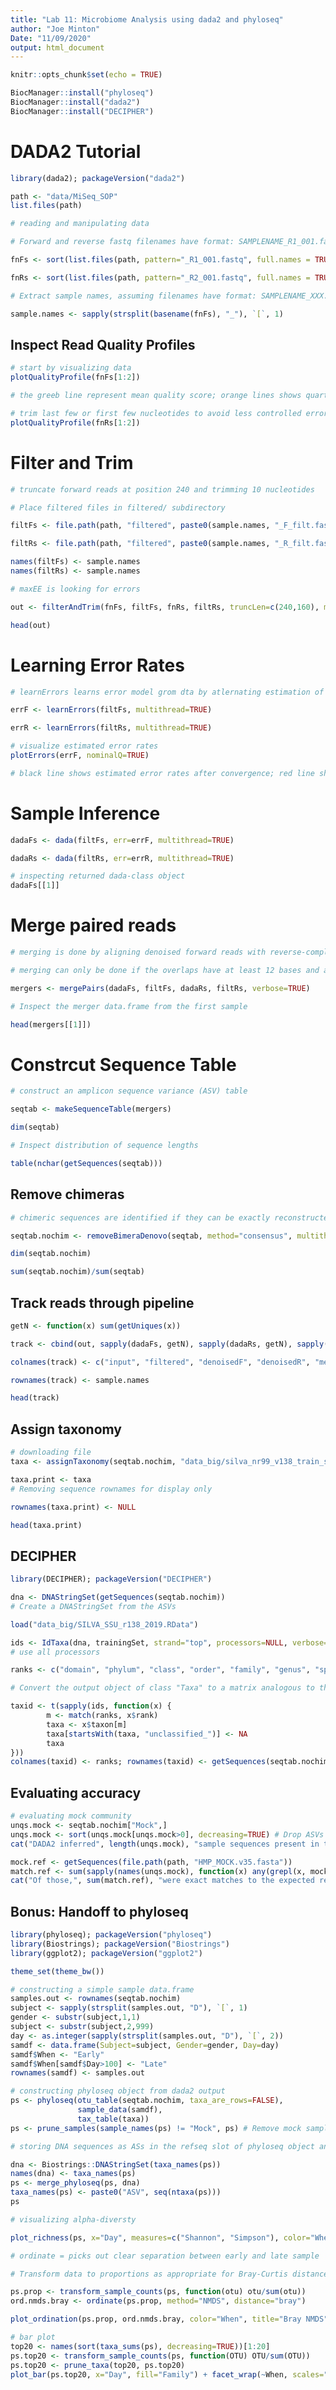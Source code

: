 ```yaml
---
title: "Lab 11: Microbiome Analysis using dada2 and phyloseq"
author: "Joe Minton"
Date: "11/09/2020"
output: html_document
---
```


```r
knitr::opts_chunk$set(echo = TRUE)
```

```r
BiocManager::install("phyloseq")
BiocManager::install("dada2")
BiocManager::install("DECIPHER")
```

# DADA2 Tutorial
```r
library(dada2); packageVersion("dada2")
```

```r
path <- "data/MiSeq_SOP"
list.files(path)
```

```r
# reading and manipulating data

# Forward and reverse fastq filenames have format: SAMPLENAME_R1_001.fastq and SAMPLENAME_R2_001.fastq

fnFs <- sort(list.files(path, pattern="_R1_001.fastq", full.names = TRUE))

fnRs <- sort(list.files(path, pattern="_R2_001.fastq", full.names = TRUE))

# Extract sample names, assuming filenames have format: SAMPLENAME_XXX.fastq

sample.names <- sapply(strsplit(basename(fnFs), "_"), `[`, 1)
```

## Inspect Read Quality Profiles
```r
# start by visualizing data
plotQualityProfile(fnFs[1:2])

# the greeb line represent mean quality score; orange lines shows quartiles of the quality score distribution; red shows scaled proportion of reads that extend to a position
```

```r
# trim last few or first few nucleotides to avoid less controlled errors
plotQualityProfile(fnRs[1:2])
```

# Filter and Trim
```r
# truncate forward reads at position 240 and trimming 10 nucleotides

# Place filtered files in filtered/ subdirectory

filtFs <- file.path(path, "filtered", paste0(sample.names, "_F_filt.fastq.gz"))

filtRs <- file.path(path, "filtered", paste0(sample.names, "_R_filt.fastq.gz"))

names(filtFs) <- sample.names
names(filtRs) <- sample.names
```

```r
# maxEE is looking for errors 

out <- filterAndTrim(fnFs, filtFs, fnRs, filtRs, truncLen=c(240,160), maxN=0, maxEE=c(2,2), truncQ=2, rm.phix=TRUE,compress=TRUE, multithread=TRUE) 

head(out)
```

# Learning Error Rates
```r
# learnErrors learns error model grom dta by atlernating estimation of error rates and inference of sample composition until convergence on a jointly consistent solution

errF <- learnErrors(filtFs, multithread=TRUE)

errR <- learnErrors(filtRs, multithread=TRUE)
```

```r
# visualize estimated error rates
plotErrors(errF, nominalQ=TRUE)

# black line shows estimated error rates after convergence; red line shows error rates expected under nominal definition with Q-score
```

# Sample Inference
```r
dadaFs <- dada(filtFs, err=errF, multithread=TRUE)
```

```r
dadaRs <- dada(filtRs, err=errR, multithread=TRUE)
```

```r
# inspecting returned dada-class object
dadaFs[[1]]
```

# Merge paired reads
```r
# merging is done by aligning denoised forward reads with reverse-complement of the corresponding denoised reversed reads and then constructing the emrged contig sequences

# merging can only be done if the overlaps have at least 12 bases and are identical to each other in the overlap regions

mergers <- mergePairs(dadaFs, filtFs, dadaRs, filtRs, verbose=TRUE)

# Inspect the merger data.frame from the first sample

head(mergers[[1]])
```

# Constrcut Sequence Table
```r
# construct an amplicon sequence variance (ASV) table

seqtab <- makeSequenceTable(mergers)

dim(seqtab)
```

```r
# Inspect distribution of sequence lengths

table(nchar(getSequences(seqtab)))
```

## Remove chimeras
```r
# chimeric sequences are identified if they can be exactly reconstructed by combining a left-segement and right-segment from two more abundance parent sequences

seqtab.nochim <- removeBimeraDenovo(seqtab, method="consensus", multithread=TRUE, verbose=TRUE)

dim(seqtab.nochim)

```

```r
sum(seqtab.nochim)/sum(seqtab)
```

## Track reads through pipeline
```r
getN <- function(x) sum(getUniques(x))

track <- cbind(out, sapply(dadaFs, getN), sapply(dadaRs, getN), sapply(mergers, getN), rowSums(seqtab.nochim))

colnames(track) <- c("input", "filtered", "denoisedF", "denoisedR", "merged", "nonchim")

rownames(track) <- sample.names

head(track)
```

## Assign taxonomy
```r
# downloading file
taxa <- assignTaxonomy(seqtab.nochim, "data_big/silva_nr99_v138_train_set.fa", multithread=TRUE)
```

```r
taxa.print <- taxa 
# Removing sequence rownames for display only

rownames(taxa.print) <- NULL

head(taxa.print)
```
## DECIPHER
```r
library(DECIPHER); packageVersion("DECIPHER")
```

```r
dna <- DNAStringSet(getSequences(seqtab.nochim))
# Create a DNAStringSet from the ASVs

load("data_big/SILVA_SSU_r138_2019.RData")

ids <- IdTaxa(dna, trainingSet, strand="top", processors=NULL, verbose=FALSE) 
# use all processors

ranks <- c("domain", "phylum", "class", "order", "family", "genus", "species") # ranks of interest

# Convert the output object of class "Taxa" to a matrix analogous to the output from assignTaxonomy

taxid <- t(sapply(ids, function(x) {
        m <- match(ranks, x$rank)
        taxa <- x$taxon[m]
        taxa[startsWith(taxa, "unclassified_")] <- NA
        taxa
}))
colnames(taxid) <- ranks; rownames(taxid) <- getSequences(seqtab.nochim)
```

## Evaluating accuracy
```r
# evaluating mock community
unqs.mock <- seqtab.nochim["Mock",]
unqs.mock <- sort(unqs.mock[unqs.mock>0], decreasing=TRUE) # Drop ASVs absent in the Mock
cat("DADA2 inferred", length(unqs.mock), "sample sequences present in the Mock community.\n")
```

```r
mock.ref <- getSequences(file.path(path, "HMP_MOCK.v35.fasta"))
match.ref <- sum(sapply(names(unqs.mock), function(x) any(grepl(x, mock.ref))))
cat("Of those,", sum(match.ref), "were exact matches to the expected reference sequences.\n")
```

## Bonus: Handoff to phyloseq
```r
library(phyloseq); packageVersion("phyloseq")
library(Biostrings); packageVersion("Biostrings")
library(ggplot2); packageVersion("ggplot2")
```

```r
theme_set(theme_bw())
```

```r
# constructing a simple sample data.frame
samples.out <- rownames(seqtab.nochim)
subject <- sapply(strsplit(samples.out, "D"), `[`, 1)
gender <- substr(subject,1,1)
subject <- substr(subject,2,999)
day <- as.integer(sapply(strsplit(samples.out, "D"), `[`, 2))
samdf <- data.frame(Subject=subject, Gender=gender, Day=day)
samdf$When <- "Early"
samdf$When[samdf$Day>100] <- "Late"
rownames(samdf) <- samples.out
```

```r
# constructing phyloseq object from dada2 output
ps <- phyloseq(otu_table(seqtab.nochim, taxa_are_rows=FALSE), 
               sample_data(samdf), 
               tax_table(taxa))
ps <- prune_samples(sample_names(ps) != "Mock", ps) # Remove mock sample
```

```r
# storing DNA sequences as ASs in the refseq slot of phyloseq object and renaming taxa to short string to make it appears in tables and plots

dna <- Biostrings::DNAStringSet(taxa_names(ps))
names(dna) <- taxa_names(ps)
ps <- merge_phyloseq(ps, dna)
taxa_names(ps) <- paste0("ASV", seq(ntaxa(ps)))
ps
```

```r
# visualizing alpha-diversty

plot_richness(ps, x="Day", measures=c("Shannon", "Simpson"), color="When")
```

```r
# ordinate = picks out clear separation between early and late sample

# Transform data to proportions as appropriate for Bray-Curtis distances

ps.prop <- transform_sample_counts(ps, function(otu) otu/sum(otu))
ord.nmds.bray <- ordinate(ps.prop, method="NMDS", distance="bray")

plot_ordination(ps.prop, ord.nmds.bray, color="When", title="Bray NMDS")
```

```r
# bar plot
top20 <- names(sort(taxa_sums(ps), decreasing=TRUE))[1:20]
ps.top20 <- transform_sample_counts(ps, function(OTU) OTU/sum(OTU))
ps.top20 <- prune_taxa(top20, ps.top20)
plot_bar(ps.top20, x="Day", fill="Family") + facet_wrap(~When, scales="free_x")
```

